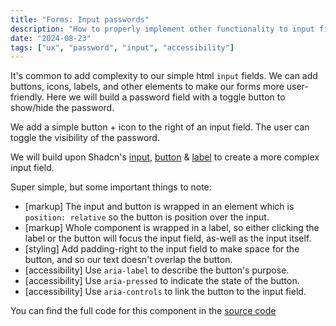```yaml
---
title: "Forms: Input passwords"
description: "How to properly implement other functionality to input fields"
date: "2024-08-23"
tags: ["ux", "password", "input", "accessibility"]
---
```


It's common to add complexity to our simple html `input` fields. We can add buttons,
icons, labels, and other elements to make our forms more user-friendly. Here we will build
a password field with a toggle button to show/hide the password.

We add a simple button + icon to the right of an input field. The user can toggle the visibility of the password.

We will build upon Shadcn's [input](https://ui.shadcn.com/docs/components/input), [button](https://ui.shadcn.com/docs/components/button) & [label](https://ui.shadcn.com/docs/components/label) to create a more complex input field.

<div className="max-w-64">
  <InputPassword label="Password" defaultValue="some-super-password" />
</div>

Super simple, but some important things to note:

- [markup] The input and button is wrapped in an element which is `position: relative` so the button is position over the input.
- [markup] Whole component is wrapped in a label, so either clicking the label or the button will focus the input field, as-well as the input itself.
- [styling] Add padding-right to the input field to make space for the button, and so our text doesn't overlap the button.
- [accessibility] Use `aria-label` to describe the button's purpose.
- [accessibility] Use `aria-pressed` to indicate the state of the button.
- [accessibility] Use `aria-controls` to link the button to the input field.

You can find the full code for this component in the [source code](https://github.com/adamleithp/website/blob/main/components/examples/input-password.tsx)
